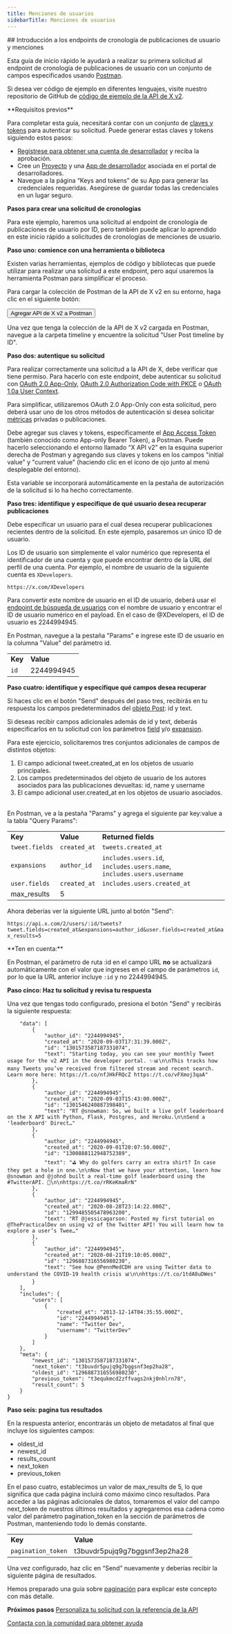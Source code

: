 ```yaml
---
title: Menciones de usuarios
sidebarTitle: Menciones de usuarios
---
```



<div id="getting-started-with-the-user-post-and-mention-timeline-endpoints">
  ## Introducción a los endpoints de cronología de publicaciones de usuario y menciones
</div>

Esta guía de inicio rápido le ayudará a realizar su primera solicitud al endpoint de cronología de publicaciones de usuario con un conjunto de campos especificados usando [Postman](/es/tutorials/postman-getting-started).

Si desea ver código de ejemplo en diferentes lenguajes, visite nuestro repositorio de GitHub de [código de ejemplo de la API de X v2](https://github.com/xdevplatform/Twitter-API-v2-sample-code).

<Note>
  **Requisitos previos**

  Para completar esta guía, necesitará contar con un conjunto de [claves y tokens](/es/resources/fundamentals/authentication) para autenticar su solicitud. Puede generar estas claves y tokens siguiendo estos pasos:

  - [Regístrese para obtener una cuenta de desarrollador](https://developer.x.com/en/apply-for-access) y reciba la aprobación.
  - Cree un [Proyecto](/es/resources/fundamentals/projects) y una [App de desarrollador](/es/resources/fundamentals/developer-apps) asociada en el portal de desarrolladores.
  - Navegue a la página “Keys and tokens” de su App para generar las credenciales requeridas. Asegúrese de guardar todas las credenciales en un lugar seguro.
</Note>

**Pasos para crear una solicitud de cronologías**

Para este ejemplo, haremos una solicitud al endpoint de cronología de publicaciones de usuario por ID, pero también puede aplicar lo aprendido en este inicio rápido a solicitudes de cronologías de menciones de usuario.

**Paso uno: comience con una herramienta o biblioteca**

Existen varias herramientas, ejemplos de código y bibliotecas que puede utilizar para realizar una solicitud a este endpoint, pero aquí usaremos la herramienta Postman para simplificar el proceso.

Para cargar la colección de Postman de la API de X v2 en su entorno, haga clic en el siguiente botón:

<Button href="https://app.getpostman.com/run-collection/9956214-784efcda-ed4c-4491-a4c0-a26470a67400">
  Agregar API de X v2 a Postman
</Button>

Una vez que tenga la colección de la API de X v2 cargada en Postman, navegue a la carpeta timeline y encuentre la solicitud "User Post timeline by ID".

**Paso dos: autentique su solicitud**

Para realizar correctamente una solicitud a la API de X, debe verificar que tiene permiso. Para hacerlo con este endpoint, debe autenticar su solicitud con [OAuth 2.0 App-Only](/es/resources/fundamentals/authentication#app-only-authentication-and-oauth-2-0-bearer-token), [OAuth 2.0 Authorization Code with PKCE](es/resources/fundamentals/authentication#oauth-2-0-authorization-code-flow-with-pkce-2) o [OAuth 1.0a User Context](/es/resources/fundamentals/authentication).

Para simplificar, utilizaremos OAuth 2.0 App-Only con esta solicitud, pero deberá usar uno de los otros métodos de autenticación si desea solicitar [métricas](/es/x-api/fundamentals/metrics) privadas o publicaciones.

Debe agregar sus claves y tokens, específicamente el [App Access Token](/es/resources/fundamentals/authentication#using-and-generating-an-app-only-bearer-token) (también conocido como App-only Bearer Token), a Postman. Puede hacerlo seleccionando el entorno llamado “X API v2” en la esquina superior derecha de Postman y agregando sus claves y tokens en los campos "initial value" y "current value" (haciendo clic en el ícono de ojo junto al menú desplegable del entorno).

Esta variable se incorporará automáticamente en la pestaña de autorización de la solicitud si lo ha hecho correctamente.

**Paso tres: identifique y especifique de qué usuario desea recuperar publicaciones**

Debe especificar un usuario para el cual desea recuperar publicaciones recientes dentro de la solicitud. En este ejemplo, pasaremos un único ID de usuario.

Los ID de usuario son simplemente el valor numérico que representa el identificador de una cuenta y que puede encontrar dentro de la URL del perfil de una cuenta. Por ejemplo, el nombre de usuario de la siguiente cuenta es `XDevelopers`.

`https://x.com/XDevelopers`

Para convertir este nombre de usuario en el ID de usuario, deberá usar el [endpoint de búsqueda de usuarios](/es/x-api/users/lookup/introduction) con el nombre de usuario y encontrar el ID de usuario numérico en el payload. En el caso de @XDevelopers, el ID de usuario es 2244994945.

En Postman, navegue a la pestaña "Params" e ingrese este ID de usuario en la columna "Value" del parámetro id.

|     |     |
| :--- | :--- |
| **Key** | **Value** |
| `id` | 2244994945 |

**Paso cuatro: identifique y especifique qué campos desea recuperar**

Si haces clic en el botón "Send" después del paso tres, recibirás en tu respuesta los campos predeterminados del [objeto Post](/es/x-api/fundamentals/data-dictionary#tweet): id y text.

Si deseas recibir campos adicionales además de id y text, deberás especificarlos en tu solicitud con los parámetros [field](/es/x-api/fundamentals/fields) y/o [expansion](/es/x-api/fundamentals/expansions).

Para este ejercicio, solicitaremos tres conjuntos adicionales de campos de distintos objetos:

1. El campo adicional tweet.created\_at en los objetos de usuario principales.
2. Los campos predeterminados del objeto de usuario de los autores asociados para las publicaciones devueltas: id, name y username
3. El campo adicional user.created\_at en los objetos de usuario asociados.
    

En Postman, ve a la pestaña "Params" y agrega el siguiente par key:value a la tabla "Query Params":

|     |     |     |
| :--- | :--- | :--- |
| **Key** | **Value** | **Returned fields** |
| `tweet.fields` | `created_at` | `tweets.created_at` |
| `expansions` | `author_id` | `includes.users.id`, `includes.users.name`, `includes.users.username` |
| `user.fields` | `created_at` | `includes.users.created_at` |
| max\_results | 5   |     |

Ahora deberías ver la siguiente URL junto al botón "Send":

`https://api.x.com/2/users/:id/tweets?tweet.fields=created_at&expansions=author_id&user.fields=created_at&max_results=5`

<Info>
  **Ten en cuenta:**

  En Postman, el parámetro de ruta :id en el campo URL **no** se actualizará automáticamente con el valor que ingreses en el campo de parámetros `id`, por lo que la URL anterior incluye `:id` y no 2244994945.
</Info>

**Paso cinco: Haz tu solicitud y revisa tu respuesta**

Una vez que tengas todo configurado, presiona el botón "Send" y recibirás la siguiente respuesta:

```{
    "data": [
        {
            "author_id": "2244994945",
            "created_at": "2020-09-03T17:31:39.000Z",
            "id": "1301573587187331074",
            "text": "Starting today, you can see your monthly Tweet usage for the v2 API in the developer portal. ✨📊\n\nThis tracks how many Tweets you’ve received from filtered stream and recent search. Learn more here: https://t.co/nfJHkFRQcZ https://t.co/vFXmoj3qaA"
        },
        {
            "author_id": "2244994945",
            "created_at": "2020-09-03T15:43:00.000Z",
            "id": "1301546240887398401",
            "text": "RT @snowman: So, we built a live golf leaderboard on the X API with Python, Flask, Postgres, and Heroku.\n\nSend a 'leaderboard' Direct…"
        },
        {
            "author_id": "2244994945",
            "created_at": "2020-09-01T20:07:50.000Z",
            "id": "1300888112948752389",
            "text": "⛳ Why do golfers carry an extra shirt? In case they get a hole in one.\n\nNow that we have your attention, learn how @snowman and @johnd built a real-time golf leaderboard using the #TwitterAPI. 📖\n\nhttps://t.co/rRKeKmaRrN"
        },
        {
            "author_id": "2244994945",
            "created_at": "2020-08-28T23:14:22.000Z",
            "id": "1299485505478963200",
            "text": "RT @jessicagarson: Posted my first tutorial on @ThePracticalDev on using v2 of the Twitter API! You will learn how to explore a user’s Twee…"
        },
        {
            "author_id": "2244994945",
            "created_at": "2020-08-21T19:10:05.000Z",
            "id": "1296887316556980230",
            "text": "See how @PennMedCDH are using Twitter data to understand the COVID-19 health crisis 📊\n\nhttps://t.co/1tdA8uDWes"
        }
    ],
    "includes": {
        "users": [
            {
                "created_at": "2013-12-14T04:35:55.000Z",
                "id": "2244994945",
                "name": "Twitter Dev",
                "username": "TwitterDev"
            }
        ]
    },
    "meta": {
        "newest_id": "1301573587187331074",
        "next_token": "t3buvdr5pujq9g7bggsnf3ep2ha28",
        "oldest_id": "1296887316556980230",
        "previous_token": "t3equkmcd2zffvags2nkj0nhlrn78",
        "result_count": 5
    }
}
```

**Paso seis: pagina tus resultados**

En la respuesta anterior, encontrarás un objeto de metadatos al final que incluye los siguientes campos:

- oldest\_id
- newest\_id
- results\_count
- next\_token
- previous\_token

En el paso cuatro, establecimos un valor de max\_results de 5, lo que significa que cada página incluirá como máximo cinco resultados. Para acceder a las páginas adicionales de datos, tomaremos el valor del campo next\_token de nuestros últimos resultados y agregaremos esa cadena como valor del parámetro pagination\_token en la sección de parámetros de Postman, manteniendo todo lo demás constante.

|     |     |
| :--- | :--- |
| **Key** | **Value** |
| `pagination_token` | t3buvdr5pujq9g7bggsnf3ep2ha28 |

Una vez configurado, haz clic en “Send” nuevamente y deberías recibir la siguiente página de resultados.

Hemos preparado una guía sobre [paginación](/es/x-api/fundamentals/pagination) para explicar este concepto con más detalle.

**Próximos pasos**
[Personaliza tu solicitud con la referencia de la API](/es/x-api/posts/timelines#api-reference-index)

[Contacta con la comunidad para obtener ayuda](https://devcommunity.x.com "Reach out to the community for help")